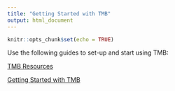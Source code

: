 ```yaml
---
title: "Getting Started with TMB"
output: html_document
---
```


```r
knitr::opts_chunk$set(echo = TRUE)
```

Use the following guides to set-up and start using TMB:

[TMB Resources](https://nsawtraining.github.io/TMBtraining/articles/00_00_TMB_Developer_Resources.html)

[Getting Started with TMB](https://nsawtraining.github.io/TMBtraining/articles/00_01_Getting_Started.html)
